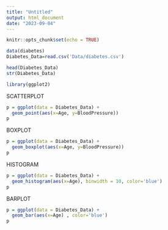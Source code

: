 ---
title: "Untitled"
output: html_document
date: "2023-09-04"
---

```{r setup, include=FALSE}
knitr::opts_chunk$set(echo = TRUE)
```


```{r}
data(diabetes)
Diabetes_Data=read.csv('Data/diabetes.csv')

head(Diabetes_Data)
str(Diabetes_Data)
```

```{r}
library(ggplot2)
```

SCATTERPLOT

```{r}
p = ggplot(data = Diabetes_Data) + 
  geom_point(aes(x=Age, y=BloodPressure))
p
```

BOXPLOT

```{r}
p = ggplot(data = Diabetes_Data) + 
  geom_boxplot(aes(x=Age, y=BloodPressure))
p
```

HISTOGRAM

```{r}
p = ggplot(data = Diabetes_Data) + 
  geom_histogram(aes(x=Age), binwidth = 10, color='blue')
p
```

BARPLOT

```{r}
p = ggplot(data = Diabetes_Data) + 
  geom_bar(aes(x=Age) , color='blue')
p
```



